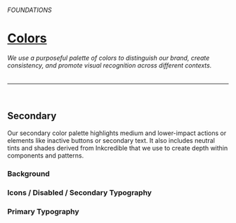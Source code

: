
<Meta title="Foundations/Colors/Secondary" />

###### FOUNDATIONS
# [Colors](https://navi.whatfix.com/390bbdcd7/p/07ffac-colors/b/32bd6b)
###### We use a purposeful palette of colors to distinguish our brand, create consistency, and promote visual recognition across different contexts. 
---
<br/>

## Secondary
Our secondary color palette highlights medium and lower-impact actions or elements like inactive buttons or secondary text. It also includes neutral tints and shades derived from Inkcredible that we use to create depth within components and patterns. 

### Background
<DesignTokenDocBlock categoryName="Secondary Background" viewType="card" />

### Icons / Disabled / Secondary Typography
<DesignTokenDocBlock categoryName="Secondary Icons" viewType="card" />

### Primary Typography
<DesignTokenDocBlock categoryName="Secondary Typography" viewType="card" />

